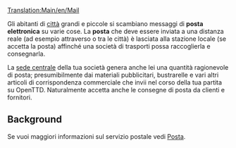 [[Translation:Main/en/Mail]]{{en/-}}
{{it/Carico|name=Posta
|image=Mail.png
|produced=[[Main/it/Città|Città]], [[Main/it/Sede centrale|Sede centrale]]
|accepted=[[Main/it/Città|Città]], [[Main/it/Sede centrale|Sede centrale]], [[Main/it/Piattaforma petrolifera|Piattaforma petrolifera]]
}}

Gli abitanti di [[Main/it/Città|città]] grandi e piccole si scambiano messaggi di '''posta elettronica''' su varie cose. La '''posta''' che deve essere inviata a una distanza reale (ad esempio attraverso o tra le città) è lasciata alla stazione locale (se accetta la posta) affinché una società di trasporti possa raccoglierla e consegnarla.

La [[Main/it/Sede centrale|sede centrale]] della tua società genera anche lei una quantità ragionevole di posta; presumibilmente dai materiali pubblicitari, bustrarelle e vari altri articoli di corrispondenza commerciale che invii nel corso della tua partita su OpenTTD. Naturalmente accetta anche le consegne di posta da clienti e fornitori.


==Background==
Se vuoi maggiori informazioni sul servizio postale vedi [http://www.wikipedia.org/wiki/it:Posta Posta].